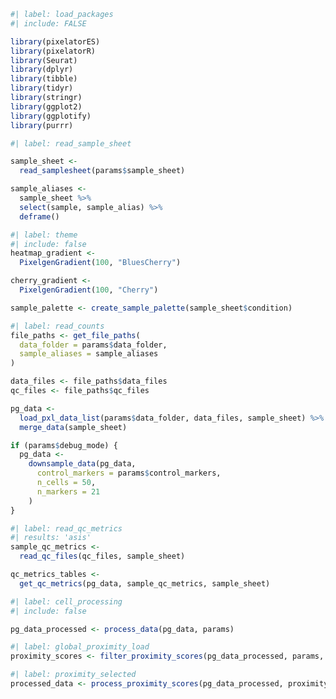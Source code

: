 
```r
#| label: load_packages
#| include: FALSE

library(pixelatorES)
library(pixelatorR)
library(Seurat)
library(dplyr)
library(tibble)
library(tidyr)
library(stringr)
library(ggplot2)
library(ggplotify)
library(purrr)
```

```r
#| label: read_sample_sheet

sample_sheet <-
  read_samplesheet(params$sample_sheet)

sample_aliases <-
  sample_sheet %>%
  select(sample, sample_alias) %>%
  deframe()
```

```r
#| label: theme
#| include: false
heatmap_gradient <-
  PixelgenGradient(100, "BluesCherry")

cherry_gradient <-
  PixelgenGradient(100, "Cherry")

sample_palette <- create_sample_palette(sample_sheet$condition)
```

```r
#| label: read_counts
file_paths <- get_file_paths(
  data_folder = params$data_folder,
  sample_aliases = sample_aliases
)

data_files <- file_paths$data_files
qc_files <- file_paths$qc_files

pg_data <-
  load_pxl_data_list(params$data_folder, data_files, sample_sheet) %>%
  merge_data(sample_sheet)

if (params$debug_mode) {
  pg_data <-
    downsample_data(pg_data,
      control_markers = params$control_markers,
      n_cells = 50,
      n_markers = 21
    )
}
```

```r
#| label: read_qc_metrics
#| results: 'asis'
sample_qc_metrics <-
  read_qc_files(qc_files, sample_sheet)

qc_metrics_tables <-
  get_qc_metrics(pg_data, sample_qc_metrics, sample_sheet)
```

```r
#| label: cell_processing
#| include: false

pg_data_processed <- process_data(pg_data, params)

```

```r
#| label: global_proximity_load
proximity_scores <- filter_proximity_scores(pg_data_processed, params, sample_levels = sample_aliases)
```

```r
#| label: proximity_selected
processed_data <- process_proximity_scores(pg_data_processed, proximity_scores)
```
